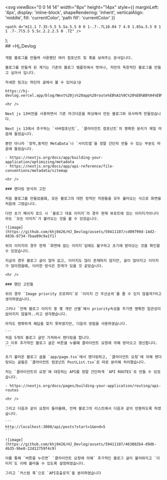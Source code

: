 

  <svg 
    viewBox="0 0 14 14" 
    width="8px" 
    height="14px" 
    style={{ 
      marginLeft: '4px',
      display: 'inline-block',
      shapeRendering: 'inherit',
      verticalAlign: 'middle',
      fill: 'currentColor',
      'path fill': 'currentColor'
    }}
  >
    <path d="m11.1 7.35-5.5 5.5a.5.5 0 0 1-.7-.7L10.04 7 4.9 1.85a.5.5 0 1 1 .7-.7l5.5 5.5c.2.2.2.5 0 .7Z" />
  </svg>
);

<Meta title="Configure your project" />

<div className="sb-container">
  <div className='sb-section-title'>
    ## ⭐Hj_Devlog

    개발 블로그를 만들며 사용했던 여러 컴포넌트 및 훅을 보여주는 문서입니다.
  </div>
  <div className="sb-section">
    
    블로그를 만들게 된 계기는 기존의 블로그 템플릿에서 벗어나, 저만의 독창적인 블로그를 만들고 싶어서 입니다.

    자세한 링크는 하단의 글에서 볼 수 있어요!@

    https://hj-devlog.vercel.app/blog/Next%20js%20app%20route%EB%A1%9C%20%EB%B8%94%EB%A1%9C%EA%B7%B8%20%EB%A7%8C%EB%93%A4%EA%B8%B0

    <hr />

    Next js 13버전을 사용하면서 기존 마크다운을 파싱해서 만든 블로그와 유사하게 만들었습니다.

    Next js 13에서 추구하는 `서버컴포넌트`, `클라이언트 컴포넌트`의 명확한 분리가 제일 마음에 들었습니다.

    뿐만 아니라 `정적,동적인 MetaData`나 `사이트맵`을 정말 간단히 만들 수 있는 부분도 마음에 들었습니다.

    - https://nextjs.org/docs/app/building-your-application/optimizing/metadata
    - https://nextjs.org/docs/app/api-reference/file-conventions/metadata/sitemap

    <hr />

    ### 랜더링 방식의 고민

    처음 블로그를 만들었을떄, 모든 블로그의 대한 정적인 자원들을 모두 불러오는 식으로 화면을 처음에 그렸습니다.

    다만 초기 페이지 로드 시 `블로그 대표 이미지`의 경우 현재 뷰포트에 있는 이미지가아니더라도 `모든 이미지`가 불러오는 것을 볼 수 있었습니다.

    ![image](https://github.com/khj0426/HJ_Devlog/assets/59411107/cd09799d-14d2-483b-8734-7baa09c9a1f1)

    위의 이미지의 경우 현재 `화면에 없는 이미지`임에도 불구하고 초기에 받아오는 것을 확인할 수 있었습니다.

    지금의 경우 블로그 글이 얼마 없고, 이미지도 많이 존재하지 않지만, 글이 많아지고 이미지가 많아졌을떄, 이러한 방식은 한계가 있을 것 같았습니다.

    <hr />

    ### 했던 고민들

    위의 경우 `Image priority 프로퍼티`로 `이미지 간 우선순위`를 줄 수 있지 않을까?라고 생각하였습니다.

    그러나 `전체 블로그 이미지 중 몇 개만 선별`해서 priority속성을 주기엔 명확한 일관성이 없어지지 않을까..라고 생각했습니다.

    아직도 명확하게 해답을 찾지 못하였지만, 다음의 방법을 사용하였습니다.

    ```
    처음 5개의 블로그 글만 가져와서 랜더링을 합니다.
    그 이후 추가적인 블로그 글은 버튼을 누를떄 클라이언트 요청에 의해 받아오고 갱신합니다.
    ```

    초기 불러온 블로그 글을 `app/page.tsx`에서 랜더링하고, `클라이언트 요청`에 의해 랜더링되는 글들은 `클라이언트 컴포넌트 PostList.tsx`로 따로 분리해 처리했습니다.

    저는 `클라이언트의 요청`에 대응하는 API를 정말 간단하게 `API ROUTES`로 만들 수 있었습니다.

    - https://nextjs.org/docs/pages/building-your-application/routing/api-routes

    <hr />

    그리고 다음과 같이 요청이 들어올떄, 전체 블로그의 리스트에서 다음과 같이 반환하도록 하였습니다.

    ```
    http://localhost:3000/api/posts?start=1&end=5
    ```

    ![image](https://github.com/khj0426/HJ_Devlog/assets/59411107/463802b4-d9db-4b35-9be0-22d12759f4c9)

    이를 통해 `버튼을 누르면` `클라이언트 요청에 의해` 추가적인 블로그 글이 불러와지고 `이미지`도 이때 불러올 수 있도록 설정하였습니다.

    그리고 `커스텀 훅`으로 `API호출로직`을 분리하였습니다

  </div> 
</div>

<style>
  {`
  .sb-container {
    margin-bottom: 48px;
  }

  .sb-section {
    width: 100%;
    display: flex;
    flex-direction: column;
    
  }

  img {
    object-fit: cover;
  }

  .sb-section-title {
    margin-bottom: 32px;
  }

  .sb-section a:not(h1 a, h2 a, h3 a) {
    font-size: 14px;
  }

  .sb-section-item, .sb-grid-item {
    flex: 1;
    display: flex;
    flex-direction: column;
  }

  .sb-section-item-heading {
    padding-top: 20px !important;
    padding-bottom: 5px !important;
    margin: 0 !important;
  }
  .sb-section-item-paragraph {
    margin: 0;
    padding-bottom: 10px;
  }

  .sb-chevron {
    margin-left: 5px;
  }

  .sb-features-grid {
    display: grid;
    grid-template-columns: repeat(2, 1fr);
    grid-gap: 32px 20px;
  }

  .sb-socials {
    display: grid;
    grid-template-columns: repeat(4, 1fr);
  }

  .sb-socials p {
    margin-bottom: 10px;
  }

  .sb-explore-image {
    max-height: 32px;
    align-self: flex-start;
  }

  .sb-addon {
    width: 100%;
    display: flex;
    align-items: center;
    position: relative;
    background-color: #EEF3F8;
    border-radius: 5px;
    border: 1px solid rgba(0, 0, 0, 0.05);
    background: #EEF3F8;
    height: 180px;
    margin-bottom: 48px;
    overflow: hidden;
  }

  .sb-addon-text {
    padding-left: 48px;
    max-width: 240px;
  }

  .sb-addon-text h4 {
    padding-top: 0px;
  }

  .sb-addon-img {
    position: absolute;
    left: 345px;
    top: 0;
    height: 100%;
    width: 200%;
    overflow: hidden;
  }

  .sb-addon-img img {
    width: 650px;
    transform: rotate(-15deg);
    margin-left: 40px;
    margin-top: -72px;
    box-shadow: 0 0 1px rgba(255, 255, 255, 0);
    backface-visibility: hidden;
  }

  @media screen and (max-width: 800px) {
    .sb-addon-img {
      left: 300px;
    }
  }

  @media screen and (max-width: 600px) {
    .sb-section {
      flex-direction: column;
    }

    .sb-features-grid {
      grid-template-columns: repeat(1, 1fr);
    }

    .sb-socials {
      grid-template-columns: repeat(2, 1fr);
    }

    .sb-addon {
      height: 280px;
      align-items: flex-start;
      padding-top: 32px;
      overflow: hidden;
    }

    .sb-addon-text {
      padding-left: 24px;
    }

    .sb-addon-img {
      right: 0;
      left: 0;
      top: 130px;
      bottom: 0;
      overflow: hidden;
      height: auto;
      width: 124%;
    }

    .sb-addon-img img {
      width: 1200px;
      transform: rotate(-12deg);
      margin-left: 0;
      margin-top: 48px;
      margin-bottom: -40px;
      margin-left: -24px;
    }
  }
  `}
</style>
